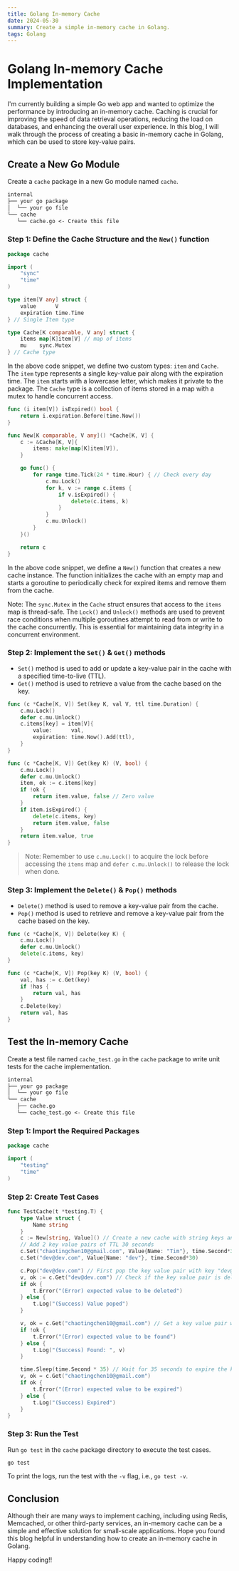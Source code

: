 ```yaml
---
title: Golang In-memory Cache
date: 2024-05-30
summary: Create a simple in-memory cache in Golang.
tags: Golang
---
```


# Golang In-memory Cache Implementation

I'm currently building a simple Go web app and wanted to optimize the performance by introducing an in-memory cache.
Caching is crucial for improving the speed of data retrieval operations, reducing the load on databases, and enhancing the overall user experience.
In this blog, I will walk through the process of creating a basic in-memory cache in Golang, which can be used to store key-value pairs.

## Create a New Go Module

Create a `cache` package in a new Go module named `cache`.

```txt
internal
├── your go package
│  └── your go file
└── cache
   └── cache.go <- Create this file
```

### Step 1: Define the Cache Structure and the `New()` function

```go
package cache

import (
	"sync"
	"time"
)

type item[V any] struct {
	value      V
	expiration time.Time
} // Single Item type

type Cache[K comparable, V any] struct {
	items map[K]item[V] // map of items
	mu    sync.Mutex
} // Cache type
```

In the above code snippet, we define two custom types: `item` and `Cache`.
The `item` type represents a single key-value pair along with the expiration time. The `item` starts with a lowercase letter, which makes it private to the package.
The `Cache` type is a collection of items stored in a map with a mutex to handle concurrent access.

```go
func (i item[V]) isExpired() bool {
	return i.expiration.Before(time.Now())
}

func New[K comparable, V any]() *Cache[K, V] {
	c := &Cache[K, V]{
		items: make(map[K]item[V]),
	}

	go func() {
		for range time.Tick(24 * time.Hour) { // Check every day
			c.mu.Lock()
			for k, v := range c.items {
				if v.isExpired() {
					delete(c.items, k)
				}
			}
			c.mu.Unlock()
		}
	}()

	return c
}
```

In the above code snippet, we define a `New()` function that creates a new cache instance.
The function initializes the cache with an empty map and starts a goroutine to periodically check for expired items and remove them from the cache.

Note: The `sync.Mutex` in the `Cache` struct ensures that access to the `items` map is thread-safe.
The `Lock()` and `Unlock()` methods are used to prevent race conditions when multiple goroutines attempt to read from or write to the cache concurrently.
This is essential for maintaining data integrity in a concurrent environment.

### Step 2: Implement the `Set()` & `Get()` methods

- `Set()` method is used to add or update a key-value pair in the cache with a specified time-to-live (TTL).
- `Get()` method is used to retrieve a value from the cache based on the key.

```go
func (c *Cache[K, V]) Set(key K, val V, ttl time.Duration) {
	c.mu.Lock()
	defer c.mu.Unlock()
	c.items[key] = item[V]{
		value:      val,
		expiration: time.Now().Add(ttl),
	}
}

func (c *Cache[K, V]) Get(key K) (V, bool) {
	c.mu.Lock()
	defer c.mu.Unlock()
	item, ok := c.items[key]
	if !ok {
		return item.value, false // Zero value
	}
	if item.isExpired() {
		delete(c.items, key)
		return item.value, false
	}
	return item.value, true
}
```

> Note: Remember to use `c.mu.Lock()` to acquire the lock before accessing the `items` map and `defer c.mu.Unlock()` to release the lock when done.

### Step 3: Implement the `Delete()` & `Pop()` methods

- `Delete()` method is used to remove a key-value pair from the cache.
- `Pop()` method is used to retrieve and remove a key-value pair from the cache based on the key.

```go
func (c *Cache[K, V]) Delete(key K) {
	c.mu.Lock()
	defer c.mu.Unlock()
	delete(c.items, key)
}

func (c *Cache[K, V]) Pop(key K) (V, bool) {
	val, has := c.Get(key)
	if !has {
		return val, has
	}
	c.Delete(key)
	return val, has
}
```

## Test the In-memory Cache

Create a test file named `cache_test.go` in the `cache` package to write unit tests for the cache implementation.

```txt
internal
├── your go package
│  └── your go file
└── cache
   ├── cache.go
   └── cache_test.go <- Create this file
```

### Step 1: Import the Required Packages

```go
package cache

import (
	"testing"
	"time"
)
```

### Step 2: Create Test Cases

```go
func TestCache(t *testing.T) {
	type Value struct {
		Name string
	}
	c := New[string, Value]() // Create a new cache with string keys and Value values
    // Add 2 key value pairs of TTL 30 seconds
	c.Set("chaotingchen10@gmail.com", Value{Name: "Tim"}, time.Second*30)
	c.Set("dev@dev.com", Value{Name: "dev"}, time.Second*30)

	c.Pop("dev@dev.com") // First pop the key value pair with key "dev@dev.com"
	v, ok := c.Get("dev@dev.com") // Check if the key value pair is deleted
	if ok {
		t.Error("(Error) expected value to be deleted")
	} else {
		t.Log("(Success) Value poped")
	}

	v, ok = c.Get("chaotingchen10@gmail.com") // Get a key value pair which isn't deleted
	if !ok {
		t.Error("(Error) expected value to be found")
	} else {
		t.Log("(Success) Found: ", v)
	}

	time.Sleep(time.Second * 35) // Wait for 35 seconds to expire the key value pair
	v, ok = c.Get("chaotingchen10@gmail.com")
	if ok {
		t.Error("(Error) expected value to be expired")
	} else {
		t.Log("(Success) Expired")
	}
}
```

### Step 3: Run the Test

Run `go test` in the `cache` package directory to execute the test cases.

```bash
go test
```

To print the logs, run the test with the `-v` flag, i.e., `go test -v`.

## Conclusion

Although their are many ways to implement caching, including using Redis, Memcached, or other third-party services, an in-memory cache can be a simple and effective solution for small-scale applications.
Hope you found this blog helpful in understanding how to create an in-memory cache in Golang.

Happy coding!!
